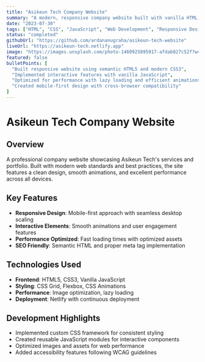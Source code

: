 ```yaml
---
title: "Asikeun Tech Company Website"
summary: "A modern, responsive company website built with vanilla HTML, CSS, and JavaScript, featuring interactive elements and optimized performance."
date: "2023-07-30"
tags: ["HTML", "CSS", "JavaScript", "Web Development", "Responsive Design"]
status: "completed"
githubUrl: "https://github.com/ardananugraha/asikeun-tech-website"
liveUrl: "https://asikeun-tech.netlify.app"
image: "https://images.unsplash.com/photo-1460925895917-afdab827c52f?w=600&h=400&fit=crop"
featured: false
bulletPoints: [
  "Built responsive website using semantic HTML5 and modern CSS3",
  "Implemented interactive features with vanilla JavaScript",
  "Optimized for performance with lazy loading and efficient animations",
  "Created mobile-first design with cross-browser compatibility"
]
---
```


# Asikeun Tech Company Website

## Overview

A professional company website showcasing Asikeun Tech's services and portfolio. Built with modern web standards and best practices, the site features a clean design, smooth animations, and excellent performance across all devices.

## Key Features

- **Responsive Design**: Mobile-first approach with seamless desktop scaling
- **Interactive Elements**: Smooth animations and user engagement features
- **Performance Optimized**: Fast loading times with optimized assets
- **SEO Friendly**: Semantic HTML and proper meta tag implementation

## Technologies Used

- **Frontend**: HTML5, CSS3, Vanilla JavaScript
- **Styling**: CSS Grid, Flexbox, CSS Animations
- **Performance**: Image optimization, lazy loading
- **Deployment**: Netlify with continuous deployment

## Development Highlights

- Implemented custom CSS framework for consistent styling
- Created reusable JavaScript modules for interactive components
- Optimized images and assets for web performance
- Added accessibility features following WCAG guidelines
